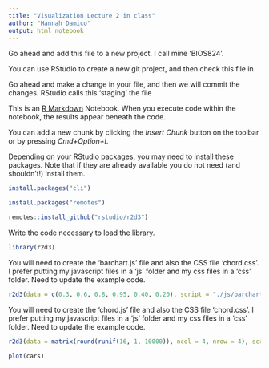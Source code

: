 ```yaml
---
title: "Visualization Lecture 2 in class"
author: "Hannah Damico"
output: html_notebook
---
```


Go ahead and add this file to a new project. I call mine 'BIOS824'. 

You can use RStudio to create a new git project, and then check this file in

Go ahead and make a change in your file, and then we will commit the changes. RStudio calls this 'staging' the file


This is an [R Markdown](http://rmarkdown.rstudio.com) Notebook. When you execute code within the notebook, the results appear beneath the code.

You can add a new chunk by clicking the *Insert Chunk* button on the toolbar or by pressing *Cmd+Option+I*.

Depending on your RStudio packages, you may need to install these packages. Note that if they are already available you do not need (and shouldn't!) install them.


```r
install.packages("cli")
```

```r
install.packages("remotes")
```

```r
remotes::install_github("rstudio/r2d3")
```

Write the code necessary to load the library.

```r
library(r2d3)
```

You will need to create the 'barchart.js' file and also the CSS file 'chord.css'. I prefer putting my javascript files in a 'js' folder and my css files in a 'css' folder. Need to update the example code. 

```r
r2d3(data = c(0.3, 0.6, 0.8, 0.95, 0.40, 0.20), script = "./js/barchart.js")
```


You will need to create the 'chord.js' file and also the CSS file 'chord.css'. I prefer putting my javascript files in a 'js' folder and my css files in a 'css' folder. Need to update the example code. 

```r
r2d3(data = matrix(round(runif(16, 1, 10000)), ncol = 4, nrow = 4), script = "./js/chord.js")
```



```r
plot(cars)
```



